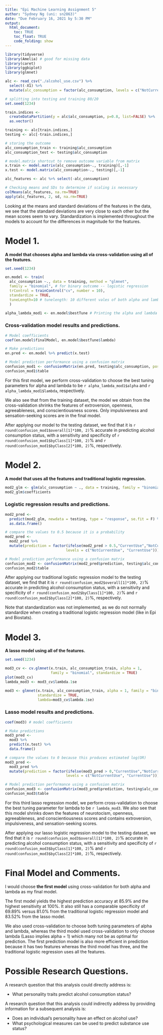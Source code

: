 ```yaml
---
title: "Epi Machine Learning Assignment 5"
author: "Sydney Ng (uni: sn2863)"
date: "Due February 16, 2021 by 5:30 PM"
output: 
  html_document: 
    toc: TRUE
    toc_float: TRUE
    code_folding: show
---
```


```r
library(tidyverse)
library(Amelia) # good for missing data
library(caret)
library(ggbiplot)
library(glmnet)
```

```r
alc <- read_csv("./alcohol_use.csv") %>%
  select(-X1) %>%
  mutate(alc_consumption = factor(alc_consumption, levels = c("NotCurrentUse", "CurrentUse")))

# splitting into testing and training 80/20
set.seed(1234)

train.indices <- 
  createDataPartition(y = alc$alc_consumption, p=0.8, list=FALSE) %>%
  as.vector()

training <- alc[train.indices,]
testing <- alc[-train.indices,]

# storing the outcome
alc_consumption_train <- training$alc_consumption
alc_consumption_test <- testing$alc_consumption

# model.matrix shortcut to remove outcome variable from matrix
x.train <- model.matrix(alc_consumption~., training)[,-1]
x.test <- model.matrix(alc_consumption~., testing)[,-1]
```


```r
alc_features <- alc %>% select(-alc_consumption)

# Checking means and SDs to determine if scaling is necessary
colMeans(alc_features, na.rm=TRUE)
apply(alc_features, 2, sd, na.rm=TRUE)

```

Looking at the means and standard deviations of the features in the data, we see that the standard deviations are very close to each other but the mean scores seem to vary. Standardization is implemented throughout the models to account for the differences in magnitude for the features.

# Model 1.

**A model that chooses alpha and lambda via cross-validation using all of the features.**

```r
set.seed(1234)

en.model <- train(
  alc_consumption ~., data = training, method = "glmnet", 
  family = "binomial", # for binary outcome -- logistic regression
  trControl = trainControl("cv", number = 10),
  standardize = TRUE,
  tuneLength=10 # tunelength: 10 different vales of both alpha and lambda to compare
  )

alpha_lambda_mod1 <- en.model$bestTune # Printing the alpha and lambda that gave best prediction
```

### Cross-validation model results and predictions.

```r
# Model coefficients
coef(en.model$finalModel, en.model$bestTune$lambda)

# Make predictions
en.pred <- en.model %>% predict(x.test)

# Model prediction performance using a confusion matrix
confusion_mod1 <- confusionMatrix(en.pred, testing$alc_consumption, positive="CurrentUse")
confusion_mod1$table
```


For this first model, we perform cross-validation to choose the best tuning parameters for alpha and lambda to be `r alpha_lambda_mod1$alpha` and `r alpha_lambda_mod1$lambda`, respectively. 

We also see that from the training dataset, the model we obtain from the cross-validation shrinks the features of extroversion, openness, agreeableness, and conscientiousness scores. Only impulsiveness and sensation-seeking scores are in the final model.

After applying our model to the testing dataset, we find that it is `r round(confusion_mod1$overall[1]*100, 2)`% accurate in predicting alcohol consumption status, with a sensitivity and specificity of `r round(confusion_mod1$byClass[1]*100, 2)`% and `r round(confusion_mod1$byClass[2]*100, 2)`%, respectively.

# Model 2.

**A model that uses all the features and traditional logistic regression.**

```r
mod2_glm <- glm(alc_consumption ~ ., data = training, family = "binomial")
mod2_glm$coefficients
```

### Logistic regression results and predictions.

```r
mod2_pred <- 
  predict(mod2_glm, newdata = testing, type = "response", se.fit = F) %>%
  as.data.frame()

# compare the values to 0.5 because it is a probability
mod2_pred <-
  mod2_pred %>%
  mutate(prediction = factor(ifelse(mod2_pred > 0.5,"CurrentUse","NotCurrentUse"),
                            levels = c("NotCurrentUse", "CurrentUse")))

# Model prediction performance using a confusion matrix
confusion_mod2 <- confusionMatrix(mod2_pred$prediction, testing$alc_consumption, positive="CurrentUse")
confusion_mod2$table
```

After applying our traditional logistic regression model to the testing dataset, we find that it is `r round(confusion_mod2$overall[1]*100, 2)`% accurate in predicting alcohol consumption status, with a sensitivity and specificity of `r round(confusion_mod2$byClass[1]*100, 2)`% and `r round(confusion_mod2$byClass[2]*100, 2)`%, respectively. 

Note that standardization was not implemented, as we do not normally standardize when creating a traditional logistic regression model (like in Epi and Biostats).

# Model 3.

**A lasso model using all of the features.**

```r
set.seed(1234)

mod3_cv <- cv.glmnet(x.train, alc_consumption_train, alpha = 1,
                     family = "binomial", standardize = TRUE)
plot(mod3_cv)
lambda_mod3 <- mod3_cv$lambda.1se

mod3 <- glmnet(x.train, alc_consumption_train, alpha = 1, family = "binomial", 
               standardize = TRUE,
               lambda=mod3_cv$lambda.1se)

```

### Lasso model results and predictions.

```r
coef(mod3) # model coefficients

# Make predictions
mod3_pred <- 
  mod3 %>% 
  predict(x.test) %>%
  data.frame()

# compare the values to 0 because this produces estimated log(OR)
mod3_pred <-
  mod3_pred %>%
  mutate(prediction = factor(ifelse(mod3_pred > 0,"CurrentUse","NotCurrentUse"),
                            levels = c("NotCurrentUse", "CurrentUse")))

# Model prediction performance using a confusion matrix
confusion_mod3 <- confusionMatrix(mod3_pred$prediction, testing$alc_consumption, positive="CurrentUse")
confusion_mod3$table
```

For this third lasso regression model, we perform cross-validation to choose the best tuning parameter for lambda to be `r lambda_mod3`. We also see that this model shrinks down the features of neurotocism, openness, agreeableness, and conscientiousness scores and contains extroversion, impulsiveness, and sensation-seeking scores.

After applying our lasso logistic regression model to the testing dataset, we find that it is `r round(confusion_mod3$overall[1]*100, 2)`% accurate in predicting alcohol consumption status, with a sensitivity and specificity of `r round(confusion_mod3$byClass[1]*100, 2)`% and `r round(confusion_mod3$byClass[2]*100, 2)`%, respectively.

# Final Model and Comments.

I would choose **the first model** using cross-validation for both alpha and lambda as my final model. 

The first model yields the highest prediction accuracy at 85.9% and the highest sensitivity at 100%. It also still has a comparable specificity of 69.89% versus 81.0% from the traditional logistic regression model and 83.52% from the lasso model.

We also used cross-validation to choose both tuning parameters of alpha and lambda, whereas the third model used cross-validation to only choose lambda (Lasso implies alpha = 1) which many not be as optimal for prediction. The first prediction model is also more efficient in prediction because it has two features whereas the third model has three, and the traditional logistic regression uses all the features. 

# Possible Research Questions.

A research question that this analysis could directly address is: 

* What personality traits predict alcohol consumption status?

A research question that this analysis could indirectly address by providing information for a subsequent analysis is:

* Does an individual's personality have an effect on alcohol use?
* What psychological measures can be used to predict substance use status?

